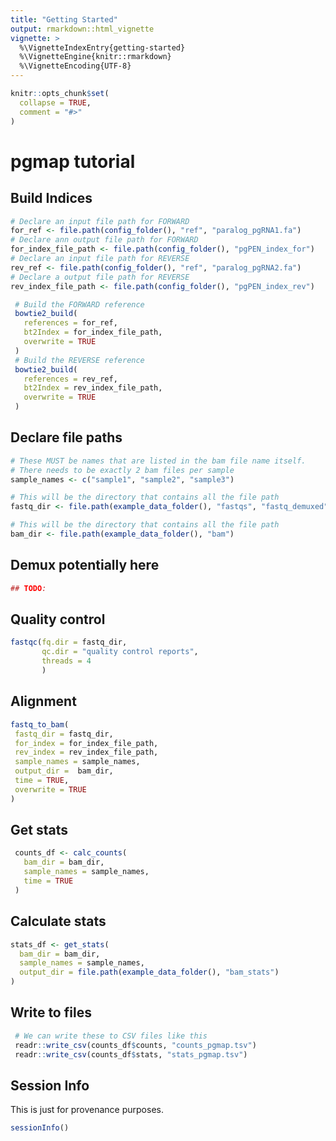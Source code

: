 ```yaml
---
title: "Getting Started"
output: rmarkdown::html_vignette
vignette: >
  %\VignetteIndexEntry{getting-started}
  %\VignetteEngine{knitr::rmarkdown}
  %\VignetteEncoding{UTF-8}
---
```


```r
knitr::opts_chunk$set(
  collapse = TRUE,
  comment = "#>"
)
```

# pgmap tutorial


## Build Indices

```r
# Declare an input file path for FORWARD
for_ref <- file.path(config_folder(), "ref", "paralog_pgRNA1.fa")
# Declare ann output file path for FORWARD
for_index_file_path <- file.path(config_folder(), "pgPEN_index_for")
# Declare an input file path for REVERSE
rev_ref <- file.path(config_folder(), "ref", "paralog_pgRNA2.fa")
# Declare a output file path for REVERSE
rev_index_file_path <- file.path(config_folder(), "pgPEN_index_rev")
```

```r
 # Build the FORWARD reference
 bowtie2_build(
   references = for_ref,
   bt2Index = for_index_file_path,
   overwrite = TRUE
 )
 # Build the REVERSE reference
 bowtie2_build(
   references = rev_ref,
   bt2Index = rev_index_file_path,
   overwrite = TRUE
 )
```

## Declare file paths

```r
# These MUST be names that are listed in the bam file name itself.
# There needs to be exactly 2 bam files per sample
sample_names <- c("sample1", "sample2", "sample3")

# This will be the directory that contains all the file path
fastq_dir <- file.path(example_data_folder(), "fastqs", "fastq_demuxed")

# This will be the directory that contains all the file path
bam_dir <- file.path(example_data_folder(), "bam")
```

## Demux potentially here

```r
## TODO:
```

## Quality control

```r
fastqc(fq.dir = fastq_dir,
       qc.dir = "quality control reports",
       threads = 4
       )
```

## Alignment

```r
fastq_to_bam(
 fastq_dir = fastq_dir,
 for_index = for_index_file_path,
 rev_index = rev_index_file_path,
 sample_names = sample_names,
 output_dir =  bam_dir,
 time = TRUE,
 overwrite = TRUE
)
```

## Get stats

```r
 counts_df <- calc_counts(
   bam_dir = bam_dir,
   sample_names = sample_names,
   time = TRUE
 )
```

## Calculate stats

```r
stats_df <- get_stats(
  bam_dir = bam_dir,
  sample_names = sample_names,
  output_dir = file.path(example_data_folder(), "bam_stats")
)
```

## Write to files

```r
 # We can write these to CSV files like this
 readr::write_csv(counts_df$counts, "counts_pgmap.tsv")
 readr::write_csv(counts_df$stats, "stats_pgmap.tsv")
```

## Session Info

This is just for provenance purposes.

```r
sessionInfo()
```
